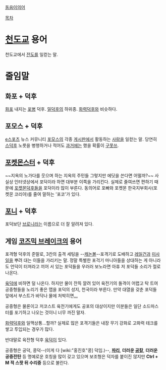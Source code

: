 [[동음이의어]]

[[목차]]

= [[천도교]] 용어 =
천도교에서 [[전도]]를 일컫는 말.

= 줄임말 =
== 화포 + 덕후 ==
[[화포]] 내지는 [[포병]] 덕후. [[밀덕후]]의 하위종. [[화력덕후]]와 비슷하다.

== 포모스 + 덕후 ==
[[e스포츠]] 뉴스 커뮤니티 [[포모스]]의 각종 [[게시판]]에서 활동하는 [[사람]]을 일컫는 말. 당연히 [[스덕후]] 노릇을 병행하거나 적어도 [[과거]]에는 했을 확률이 [[구못쓰]].

== [[포켓몬스터]] + 덕후 ==
~~지옥의 노가다를 웃으며 하는 지옥의 주민들 그렇지만 에딧을 쓴다면 어떨까?~~ 사실상 인터넷상에서 포덕이라 하면 대부분 이쪽을 가리킨다. 실제로 줄여쓰면 편하기 때문에 [[포켓몬덕후]]들을 포덕이라  많이 부른다. 동의어로 포빠와 포켓몬 한국지부회사(포켓몬 코리아)를 줄여 말하는 '포코'가 있다.

== [[My Little Pony|포니]] + 덕후 ==
포덕보단 [[브로니]]라는 이름으로 더 잘 알려져 있다.

== 게임 [[코즈믹 브레이크]]의 용어 ==
포격형 덕후의 준말로, 3칸의 출격 세팅을 --[[캐논볼]]--포격기로 도배하고 [[레일건]]과 [[미사일]]을 뿌려 대는 이들을 가리키는 말. 정말 특별한 포걱기 마니아들을 상대하는 게 아니라도 언덕이 터져라고 끼어 서 있는 포덕들을 우러러 보노라면 아휴 저 포덕들 소리가 절로 나온다.

[[육덕]]에 비하면 덜 나온다. 하지만 물이 잔뜩 깔려 있어 육전기의 돌격이 어렵고 탁 트여 공중형들을 노리기 좋은 맵을 포덕의 성지, 천국이라 부른다. 만약 대열을 갖춘 포덕들 앞에서 부스트가 바닥나 물에 처박히면[[...]]

공중형은 물론이고 저코스트 육전기에게도 공포의 대상이지만 이분들은 일단 소드마스터를 포기하고 나오는 것이니 너무 까진 말자.

[[화력덕후]]와 일맥상통...할까? 실제로 많은 포격기들은 내장 무기 강화로 고화력 테크를 쌓고 투입되는 경우가 많다.

반대말로 육전형 덕후 [[육덕]]이 있다.

공중형은 공덕, 콩덕--(이게 다 [wiki:"홍진호"콩] 덕임.)--, '''[[파리]]''', '''더러운 [[공칼]]''', '''더러운 공중전탄''' 등 명예로운 호칭을 많이 갖고 있으며 보조형은 덕자를 붙이진 않지만 '''Ctrl + M 적 스팟 뒤 수리중''' 등으로 불린다.
